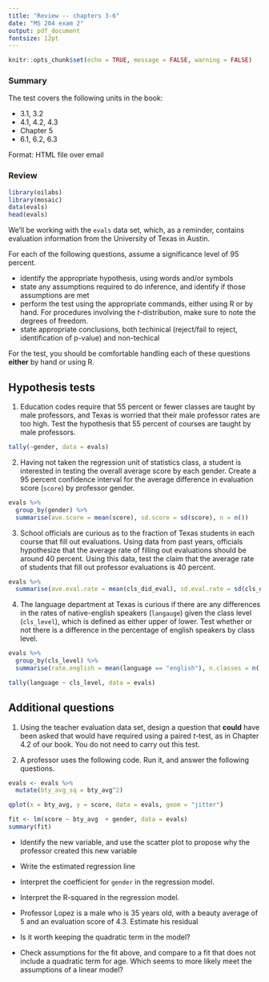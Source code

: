 ```yaml
---
title: "Review -- chapters 3-6"
date: "MS 204 exam 2"
output: pdf_document
fontsize: 12pt 
---
```


```r
knitr::opts_chunk$set(echo = TRUE, message = FALSE, warning = FALSE)
```



### Summary

The test covers the following units in the book:

- 3.1, 3.2
- 4.1, 4.2, 4.3
- Chapter 5
- 6.1, 6.2, 6.3

Format: HTML file over email 

### Review

```r
library(oilabs)
library(mosaic)
data(evals)
head(evals)
```

We'll be working with the `evals` data set, which, as a reminder, contains evaluation information from the University of Texas in Austin. 

For each of the following questions, assume a significance level of 95 percent.

- identify the appropriate hypothesis, using words and/or symbols
- state any assumptions required to do inference, and identify if those assumptions are met
- perform the test using the appropriate commands, either using R or by hand. For procedures involving the $t$-distribution, make sure to note the degrees of freedom. 
- state appropriate conclusions, both techinical (reject/fail to reject, identification of p-value) and non-techical

For the test, you should be comfortable handling each of these questions **either** by hand or using R. 

## Hypothesis tests

1. Education codes require that 55 percent or fewer classes are taught by male professors, and Texas is worried that their male professor rates are too high. Test the hypothesis that 55 percent of courses are taught by male professors. 

```r
tally(~gender, data = evals)
```

2. Having not taken the regression unit of statistics class, a student is interested in testing the overall average score by each gender. Create a 95 percent confidence interval for the average difference in evaluation score (`score`) by professor gender. 
```r
evals %>% 
  group_by(gender) %>% 
  summarise(ave.score = mean(score), sd.score = sd(score), n = n())
```

3. School officials are curious as to the fraction of Texas students in each course that fill out evaluations. Using data from past years, officials hypothesize that the average rate of filling out evaluations should be around 40 percent. Using this data, test the claim that the average rate of students that fill out professor evaluations is 40 percent. 

```r
evals %>% 
  summarise(ave.eval.rate = mean(cls_did_eval), sd.eval.rate = sd(cls_did_eval), n = n())
```

4. The language department at Texas is curious if there are any differences in the rates of native-english speakers (`langauge`) given the class level (`cls_level`), which is defined as either upper of lower. Test whether or not there is a difference in the percentage of english speakers by class level. 

```r
evals %>% 
  group_by(cls_level) %>% 
  summarise(rate.english = mean(language == "english"), n.classes = n())

tally(language ~ cls_level, data = evals)
```


## Additional questions

1. Using the teacher evaluation data set, design a question that **could** have been asked that would have required using a paired $t$-test, as in Chapter 4.2 of our book. You do not need to carry out this test. 

2. A professor uses the following code. Run it, and answer the following questions. 

```r
evals <- evals %>% 
  mutate(bty_avg_sq = bty_avg^2)

qplot(x = bty_avg, y = score, data = evals, geom = "jitter")

fit <- lm(score ~ bty_avg  + gender, data = evals)
summary(fit)

```

- Identify the new variable, and use the scatter plot to propose why the professor created this new variable

- Write the estimated regression line

- Interpret the coefficient for `gender` in the regression model. 

- Interpret the R-squared in the regression model.

- Professor Lopez is a male who is 35 years old, with a beauty average of 5 and an evaluation score of 4.3. Estimate his residual

- Is it worth keeping the quadratic term in the model?

- Check assumptions for the fit above, and compare to a fit that does not include a quadratic term for age. Which seems to more likely meet the assumptions of a linear model?
